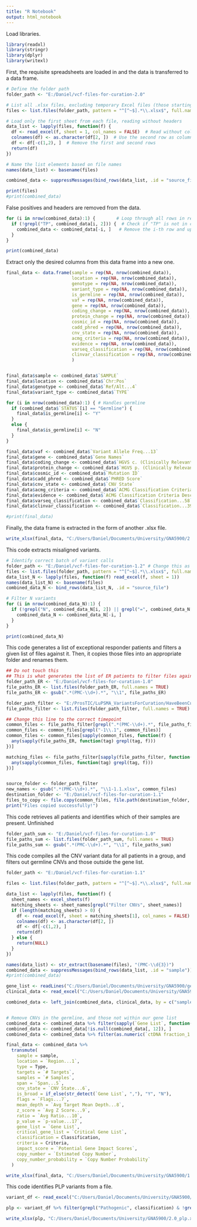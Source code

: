 ---
title: "R Notebook"
output: html_notebook
---

Load libraries.

```{r}
library(readxl)
library(stringr)
library(dplyr)
library(writexl)
```


First, the requisite spreadsheets are loaded in and the data is transferred to a data frame.

```{r}
# Define the folder path
folder_path <- "E:/Daniel/vcf-files-for-curation-2.0"

# List all .xlsx files, excluding temporary Excel files (those starting with "~$")
files <- list.files(folder_path, pattern = "^[^~$].*\\.xlsx$", full.names = TRUE)

# Load only the first sheet from each file, reading without headers
data_list <- lapply(files, function(f) {
  df <- read_excel(f, sheet = 1, col_names = FALSE)  # Read without column names
  colnames(df) <- as.character(df[2, ])  # Use the second row as column names
  df <- df[-c(1,2), ]  # Remove the first and second rows
  return(df)
})

# Name the list elements based on file names
names(data_list) <- basename(files)

combined_data <- suppressMessages(bind_rows(data_list, .id = "source_file"))

print(files)
#print(combined_data)
```

False positives and headers are removed from the data.

```{R}
for (i in nrow(combined_data):1) {        # Loop through all rows in reverse order to avoid index shifting
  if (!grepl("TP", combined_data[i, 2])) {  # Check if "TP" is not in column 2 for the i-th row
    combined_data <- combined_data[-i, ]   # Remove the i-th row and update the data frame
  }
}

print(combined_data)
```


Extract only the desired columns from this data frame into a new one.

```{R}
final_data <- data.frame(sample = rep(NA, nrow(combined_data)),
                         location = rep(NA, nrow(combined_data)),
                         genotype = rep(NA, nrow(combined_data)),
                         variant_type = rep(NA, nrow(combined_data)),
                         is_germline = rep(NA, nrow(combined_data)),
                         vaf = rep(NA, nrow(combined_data)),
                         gene = rep(NA, nrow(combined_data)),
                         coding_change = rep(NA, nrow(combined_data)),
                         protein_change = rep(NA, nrow(combined_data)),
                         cosmic_id = rep(NA, nrow(combined_data)),
                         cadd_phred = rep(NA, nrow(combined_data)),
                         cnv_state = rep(NA, nrow(combined_data)),
                         acmg_criteria = rep(NA, nrow(combined_data)),
                         evidence = rep(NA, nrow(combined_data)),
                         varseq_classification = rep(NA, nrow(combined_data)),
                         clinvar_classification = rep(NA, nrow(combined_data))
                         )


final_data$sample <- combined_data$`SAMPLE`
final_data$location <- combined_data$`Chr:Pos`
final_data$genotype <- combined_data$`Ref/Alt...4`
final_data$variant_type <- combined_data$`TYPE`

for (i in nrow(combined_data):1) { # Handles germline
  if (combined_data$`STATUS`[i] == "Germline") {
    final_data$is_germline[i] <- "Y"
  }
  else {
    final_data$is_germline[i] <- "N"
  }
}

final_data$vaf <- combined_data$`Variant Allele Freq...13`
final_data$gene <- combined_data$`Gene Names`
final_data$coding_change <- combined_data$`HGVS c. (Clinically Relevant)`
final_data$protein_change <- combined_data$`HGVS p. (Clinically Relevant)`
final_data$cosmic_id <- combined_data$`Mutation ID`
final_data$cadd_phred <- combined_data$`PHRED Score`
final_data$cnv_state <- combined_data$`CNV State`
final_data$acmg_criteria <- combined_data$`ACMG Classification Criteria`
final_data$evidence <- combined_data$`ACMG Classification Criteria Description`
final_data$varseq_classification <- combined_data$`Classification...58`
final_data$clinvar_classification <- combined_data$`Classification...39`

#print(final_data)
```


Finally, the data frame is extracted in the form of another .xlsx file.

```{r}
write_xlsx(final_data, "C:/Users/Daniel/Documents/University/GNA5900/2.0_tp_variants.xlsx")
```



This code extracts misaligned variants.

```{r}
# Identify correct batch of variant calls
folder_path <- "E:/Daniel/vcf-files-for-curation-1.2" # Change this as needed
files <- list.files(folder_path, pattern = "^[^~$].*\\.xlsx$", full.names = TRUE)
data_list_N <- lapply(files, function(f) read_excel(f, sheet = 1))
names(data_list_N) <- basename(files)
combined_data_N <- bind_rows(data_list_N, .id = "source_file")

# Filter N variants
for (i in nrow(combined_data_N):1) {
  if (!grepl("N", combined_data_N[i, 2]) || grepl("=", combined_data_N[i, 2])) {
    combined_data_N <- combined_data_N[-i, ]
  }
}

print(combined_data_N)
```
This code generates a list of exceptional responder patients and filters a given list of files against it. Then, it copies those files into an appropriate folder and renames them.

```{r}
## Do not touch this
## This is what generates the list of ER patients to filter files against
folder_path_ER <- "E:/Daniel/vcf-files-for-curation-1.0"
file_paths_ER <- list.files(folder_path_ER, full.names = TRUE)
file_paths_ER <- gsub(".*(PMC-\\d+).*", "\\1", file_paths_ER)

folder_path_filter <- "E:/ProsTIC/LuPSMA_VariantsForCuration/HaveBeenCurated"
file_paths_filter <- list.files(folder_path_filter, full.names = TRUE)

## Change this line to the correct timepoint
common_files <- file_paths_filter[grepl(".*(PMC-\\d+).*", file_paths_filter)]
common_files <- common_files[grepl("-1\\.1", common_files)]
common_files <- common_files[sapply(common_files, function(f) {
  any(sapply(file_paths_ER, function(tag) grepl(tag, f)))
})]

matching_files <- file_paths_filter[sapply(file_paths_filter, function(f) {
  any(sapply(common_files, function(tag) grepl(tag, f)))
})]


source_folder <- folder_path_filter
new_names <- gsub(".*(PMC-\\d+).*", "\\1-1.1.xlsx", common_files)
destination_folder <- "E:/Daniel/vcf-files-for-curation-1.1"
files_to_copy <- file.copy(common_files, file.path(destination_folder, new_names))
print("Files copied successfully!")
```

This code retrieves all patients and identifies which of their samples are present.
Unfinished

```{r}
folder_path_sum <- "E:/Daniel/vcf-files-for-curation-1.0"
file_paths_sum <- list.files(folder_path_sum, full.names = TRUE)
file_paths_sum <- gsub(".*(PMC-\\d+).*", "\\1", file_paths_sum)
```
This code compiles all the CNV variant data for all patients in a group, and filters out germline CNVs and those outside the gene list.

```{r}
folder_path <- "E:/Daniel/vcf-files-for-curation-1.1"

files <- list.files(folder_path, pattern = "^[^~$].*\\.xlsx$", full.names = TRUE)

data_list <- lapply(files, function(f) {
  sheet_names <- excel_sheets(f)
  matching_sheets <- sheet_names[grepl("Filter CNVs", sheet_names)]
  if (length(matching_sheets) > 0) {
    df <- read_excel(f, sheet = matching_sheets[1], col_names = FALSE)
    colnames(df) <- as.character(df[2, ])
    df <- df[-c(1,2), ]
    return(df)
  } else {
    return(NULL)
  }
})

names(data_list) <- str_extract(basename(files), "(PMC-\\d{3})")
combined_data <- suppressMessages(bind_rows(data_list, .id = "sample"))
#print(combined_data)

gene_list <- readLines("C:/Users/Daniel/Documents/University/GNA5900/genenamesV3.txt")
clinical_data <- read_excel("C:/Users/Daniel/Documents/University/GNA5900/er_real_variants_list.xlsx", sheet = 1, col_names = T)

combined_data <- left_join(combined_data, clinical_data, by = c("sample" = "PMC_ID"))


# Remove CNVs in the germline, and those not within our gene list
combined_data <- combined_data %>% filter(sapply(`Gene List`, function(x) any(sapply(gene_list, function(g) grepl(g, x)))))
combined_data <- combined_data[!is.null(combined_data[, 12]), ]
combined_data <- combined_data %>% filter(as.numeric(`ctDNA fraction_1.1`) > 0.2 | as.numeric(`ctDNA fraction_1.1`) %>% is.na)

final_data <- combined_data %>%
  transmute(
    sample = sample,
    location = `Region...1`,
    type = Type,
    targets = `# Targets`,
    samples = `# Samples`,
    span = `Span...5`,
    cnv_state = `CNV State...6`,
    is_broad = if_else(str_detect(`Gene List`, ","), "Y", "N"),
    flags = `Flags...7`,
    mean_depth = `Avg Target Mean Depth...8`,
    z_score = `Avg Z Score...9`,
    ratio = `Avg Ratio...10`,
    p_value = `p-value...17`,
    gene_list = `Gene List`,
    critical_gene_list = `Critical Gene List`,
    classification = Classification,
    criteria = Criteria,
    impact_score = `Potential Gene Impact Scores`,
    copy_number = `Estimated Copy Number`,
    copy_number_probability = `Copy Number Probability`
  )

write_xlsx(final_data, "C:/Users/Daniel/Documents/University/GNA5900/1.1_cnv.xlsx")
```


This code identifies PLP variants from a file. 

```{r}
variant_df <- read_excel("C:/Users/Daniel/Documents/University/GNA5900/2.0_tp_variants.xlsx")

plp <- variant_df %>% filter(grepl("Pathogenic", classification) & !grepl("VUS", classification))

write_xlsx(plp, "C:/Users/Daniel/Documents/University/GNA5900/2.0_plp.xlsx")
```